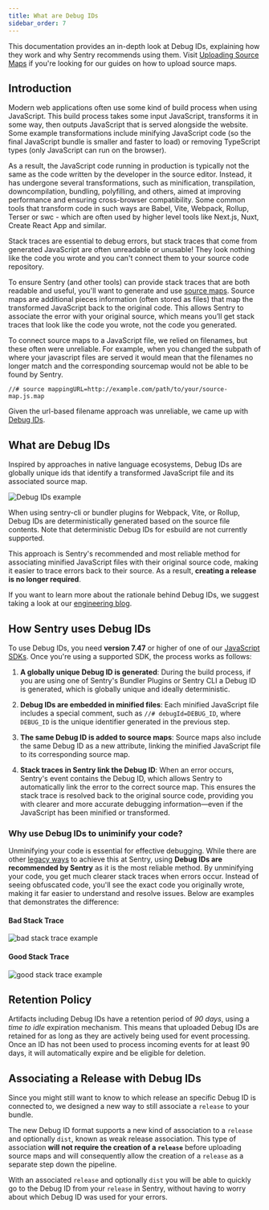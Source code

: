 ```yaml
---
title: What are Debug IDs
sidebar_order: 7
---
```


This documentation provides an in-depth look at Debug IDs, explaining how they work and why Sentry recommends using them. Visit [Uploading Source Maps](https://docs.sentry.io/platforms/javascript/guides/react/sourcemaps/uploading/) if you're looking for our guides on how to upload source maps.

## Introduction

Modern web applications often use some kind of build process when using JavaScript. This build process takes some input JavaScript, transforms it in some way, then outputs JavaScript that is served alongside the website. Some example transformations include minifying JavaScript code (so the final JavaScript bundle is smaller and faster to load) or removing TypeScript types (only JavaScript can run on the browser).

As a result, the JavaScript code running in production is typically not the same as the code written by the developer in the source editor. Instead, it has undergone several transformations, such as minification, transpilation, downcompilation, bundling, polyfilling, and others, aimed at improving performance and ensuring cross-browser compatibility. Some common tools that transform code in such ways are Babel, Vite, Webpack, Rollup, Terser or swc - which are often used by higher level tools like Next.js, Nuxt, Create React App and similar.

Stack traces are essential to debug errors, but stack traces that come from generated JavaScript are often unreadable or unusable! They look nothing like the code you wrote and you can't connect them to your source code repository.

To ensure Sentry (and other tools) can provide stack traces that are both readable and useful, you'll want to generate and use [source maps](https://firefox-source-docs.mozilla.org/devtools-user/debugger/how_to/use_a_source_map/index.html). Source maps are additional pieces information (often stored as files) that map the transformed JavaScript back to the original code. This allows Sentry to associate the error with your original source, which means you’ll get stack traces that look like the code you wrote, not the code you generated.

To connect source maps to a JavaScript file, we relied on filenames, but these often were unreliable. For example, when you changed the subpath of where your javascript files are served it would mean that the filenames no longer match and the corresponding sourcemap would not be able to be found by Sentry.

`//# source mappingURL=http://example.com/path/to/your/source-map.js.map`

Given the url-based filename approach was unreliable, we came up with [Debug IDs](/platforms/javascript/sourcemaps/debug-ids#what-are-debug-ids).

## What are Debug IDs

Inspired by approaches in native language ecosystems, Debug IDs are globally unique ids that identify a transformed JavaScript file and its associated source map.

![Debug IDs example](./img/debug-ids.png)

When using sentry-cli or bundler plugins for Webpack, Vite, or Rollup, Debug IDs are deterministically generated based on the source file contents. Note that deterministic Debug IDs for esbuild are not currently supported.

This approach is Sentry's recommended and most reliable method for associating minified JavaScript files with their original source code, making it easier to trace errors back to their source. As a result, **creating a release is no longer required**.

<Alert>

If you want to learn more about the rationale behind Debug IDs, we suggest taking a look at our [engineering blog](https://sentry.engineering/blog/the-case-for-debug-ids).

</Alert>

## How Sentry uses Debug IDs

To use Debug IDs, you need **version 7.47** or higher of one of our [JavaScript SDKs](https://github.com/getsentry/sentry-javascript). Once you're using a supported SDK, the process works as follows:

1. **A globally unique Debug ID is generated**: During the build process, if you are using one of Sentry's Bundler Plugins or Sentry CLI a Debug ID is generated, which is globally unique and ideally deterministic.

2. **Debug IDs are embedded in minified files**: Each minified JavaScript file includes a special comment, such as `//# debugId=DEBUG_ID`, where `DEBUG_ID` is the unique identifier generated in the previous step.

3. **The same Debug ID is added to source maps**: Source maps also include the same Debug ID as a new attribute, linking the minified JavaScript file to its corresponding source map.

4. **Stack traces in Sentry link the Debug ID**: When an error occurs, Sentry's event contains the Debug ID, which allows Sentry to automatically link the error to the correct source map. This ensures the stack trace is resolved back to the original source code, providing you with clearer and more accurate debugging information—even if the JavaScript has been minified or transformed.

### Why use Debug IDs to uniminify your code?

Unminifying your code is essential for effective debugging. While there are other [legacy ways](https://docs.sentry.io/platforms/javascript/sourcemaps/troubleshooting_js/legacy-uploading-methods/) to achieve this at Sentry, using **Debug IDs are recommended by Sentry** as it is the most reliable method. By unminifying your code, you get much clearer stack traces when errors occur. Instead of seeing obfuscated code, you'll see the exact code you originally wrote, making it far easier to understand and resolve issues. Below are examples that demonstrates the difference:

#### Bad Stack Trace
![bad stack trace example](./img/bad-stack-trace.png)

#### Good Stack Trace
![good stack trace example](./img/good-stack-trace.png)

## Retention Policy

Artifacts including Debug IDs have a retention period of _90 days_, using a _time to idle_ expiration mechanism.
This means that uploaded Debug IDs are retained for as long as they are actively being used for event processing.
Once an ID has not been used to process incoming events for at least 90 days, it will automatically expire and be eligible for deletion.

## Associating a Release with Debug IDs

Since you might still want to know to which release an specific Debug ID is connected to, we designed a new way to still associate a `release` to your bundle.

The new Debug ID format supports a new kind of association to a `release` and optionally `dist`, known as weak release association. This type of association **will not require the creation of a `release`** before uploading source maps and will consequently allow the creation of a `release` as a separate step down the pipeline.

With an associated `release` and optionally `dist` you will be able to quickly go to the Debug ID from your `release` in Sentry, without having to worry about which Debug ID was used for your errors.
